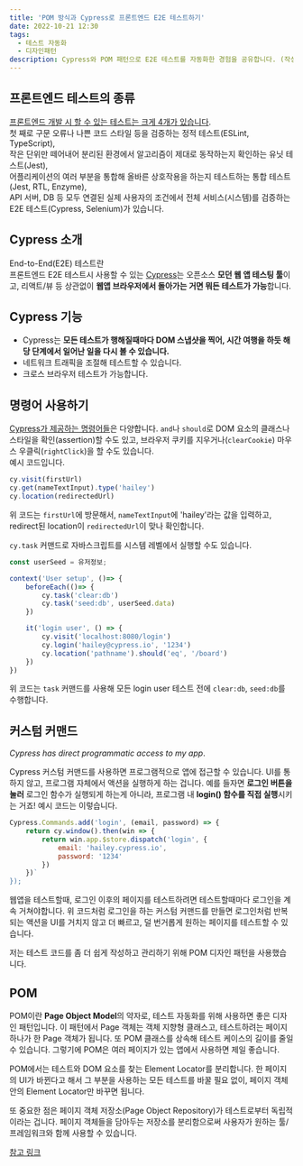 ```yaml
---
title: 'POM 방식과 Cypress로 프론트엔드 E2E 테스트하기'
date: 2022-10-21 12:30
tags:
  - 테스트 자동화
  - 디자인패턴
description: Cypress와 POM 패턴으로 E2E 테스트를 자동화한 경험을 공유합니다. (작성중)
--- 
```


## 프론트엔드 테스트의 종류

[프론트엔드 개발 시 할 수 있는 테스트는 크게 4개가 있습니다](https://www.youtube.com/watch?v=pkYUcKWOqPs).  
첫 째로 구문 오류나 나쁜 코드 스타일 등을 검증하는 정적 테스트(ESLint, TypeScript),  
작은 단위만 떼어내어 분리된 환경에서 알고리즘이 제대로 동작하는지 확인하는 유닛 테스트(Jest),  
어플리케이션의 여러 부분을 통합해 올바른 상호작용을 하는지 테스트하는 통합 테스트(Jest, RTL, Enzyme),  
API 서버, DB 등 모두 연결된 실제 사용자의 조건에서 전체 서비스(시스템)를 검증하는 E2E 테스트(Cypress, Selenium)가 있습니다.

## Cypress 소개 

End-to-End(E2E) 테스트란  
프론트엔드 E2E 테스트시 사용할 수 있는 [Cypress](https://docs.cypress.io/)는 오픈소스 **모던 웹 앱 테스팅 툴**이고, 
리액트/뷰 등 상관없이 **웹앱 브라우저에서 돌아가는 거면 뭐든 테스트가 가능**합니다.

## Cypress 기능

- Cypress는 **모든 테스트가 행해질때마다 DOM 스냅샷을 찍어, 시간 여행을 하듯 해당 단계에서 일어난 일을 다시 볼 수 있습니다.**
- 네트워크 트래픽을 조절해 테스트할 수 있습니다.
- 크로스 브라우저 테스트가 가능합니다.

## 명령어 사용하기

[Cypress가 제공하는 명령어들](https://docs.cypress.io/api/commands/and)은 다양합니다.
`and`나 `should`로 DOM 요소의 클래스나 스타일을 확인(assertion)할 수도 있고, 브라우저 쿠키를 지우거나(`clearCookie`) 
마우스 우클릭(`rightClick`)을 할 수도 있습니다.  
예시 코드입니다.

```javascript
cy.visit(firstUrl)
cy.get(nameTextInput).type('hailey')
cy.location(redirectedUrl)
```

위 코드는 `firstUrl`에 방문해서, `nameTextInput`에 'hailey'라는 값을 입력하고,
redirect된 location이 `redirectedUrl`이 맞나 확인합니다.

`cy.task` 커맨드로 자바스크립트를 시스템 레벨에서 실행할 수도 있습니다.

```javascript
const userSeed = 유저정보;

context('User setup', ()=> {
	beforeEach(()=> {
		cy.task('clear:db')
		cy.task('seed:db', userSeed.data)
	})

	it('login user', () => {
		cy.visit('localhost:8080/login')
		cy.login('hailey@cypress.io', '1234')
		cy.location('pathname').should('eq', '/board')
	})
})
```

위 코드는 `task` 커맨드를 사용해 모든 login user 테스트 전에 `clear:db`, `seed:db`를 수행합니다.

## 커스텀 커맨드

*Cypress has direct programmatic access to my app*.

Cypress 커스텀 커맨드를 사용하면 프로그램적으로 앱에 접근할 수 있습니다. 
UI를 통하지 않고, 프로그램 자체에서 액션을 실행하게 하는 겁니다.
예를 들자면 **로그인 버튼을 눌러** 로그인 함수가 실행되게 하는게 아니라, 
프로그램 내 **login() 함수를 직접 실행**시키는 거죠!
예시 코드는 이렇습니다.

```javascript
Cypress.Commands.add('login', (email, password) => {
	return cy.window().then(win => {
		return win.app.$store.dispatch('login', {
			email: 'hailey.cypress.io',
			password: '1234'
		})
	})`
});
```

웹앱을 테스트할때, 로그인 이후의 페이지를 테스트하려면 테스트할때마다 로그인을 계속 거쳐야합니다.
위 코드처럼 로그인을 하는 커스텀 커맨드를 만들면 로그인처럼 반복되는 액션을 UI를 거치지 않고 더 빠르고, 덜 번거롭게 원하는 페이지를 테스트할 수 있습니다.

저는 테스트 코드를 좀 더 쉽게 작성하고 관리하기 위해 POM 디자인 패턴을 사용했습니다.

## POM

POM이란 **Page Object Model**의 약자로, 테스트 자동화를 위해 사용하면 좋은 디자인 패턴입니다. 
이 패턴에서 Page 객체는 객체 지향형 클래스고, 테스트하려는 페이지 하나가 한 Page 객체가 됩니다. 
또 POM 클래스를 상속해 테스트 케이스의 길이를 줄일 수 있습니다.
그렇기에 POM은 여러 페이지가 있는 앱에서 사용하면 제일 좋습니다.

POM에서는 테스트와 DOM 요소를 찾는 Element Locator를 분리합니다. 
한 페이지의 UI가 바뀐다고 해서 그 부분을 사용하는 모든 테스트를 바꿀 필요 없이, 
페이지 객체 안의 Element Locator만 바꾸면 됩니다. 

또 중요한 점은 페이지 객체 저장소(Page Object Repository)가 테스트로부터 독립적이라는 겁니다. 
페이지 객체들을 담아두는 저장소를 분리함으로써 사용자가 원하는 툴/프레임워크와 함께 사용할 수 있습니다.

[참고 링크](https://medium.com/tech-tajawal/page-object-model-pom-design-pattern-f9588630800b)
